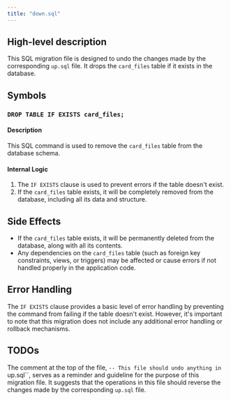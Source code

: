 ```yaml
---
title: "down.sql"
---
```


## High-level description
This SQL migration file is designed to undo the changes made by the corresponding `up.sql` file. It drops the `card_files` table if it exists in the database.

## Symbols

### `DROP TABLE IF EXISTS card_files;`
#### Description
This SQL command is used to remove the `card_files` table from the database schema.

#### Internal Logic
1. The `IF EXISTS` clause is used to prevent errors if the table doesn't exist.
2. If the `card_files` table exists, it will be completely removed from the database, including all its data and structure.

## Side Effects
- If the `card_files` table exists, it will be permanently deleted from the database, along with all its contents.
- Any dependencies on the `card_files` table (such as foreign key constraints, views, or triggers) may be affected or cause errors if not handled properly in the application code.

## Error Handling
The `IF EXISTS` clause provides a basic level of error handling by preventing the command from failing if the table doesn't exist. However, it's important to note that this migration does not include any additional error handling or rollback mechanisms.

## TODOs
The comment at the top of the file, `-- This file should undo anything in `up.sql``, serves as a reminder and guideline for the purpose of this migration file. It suggests that the operations in this file should reverse the changes made by the corresponding `up.sql` file.